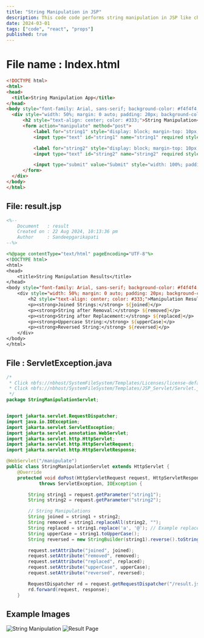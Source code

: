 ```yaml
---
title: "String Manipulation in JSP"
description: This code code performs string manipulation in JSP like changing case, trimming, and replacing characters.
date: 2024-03-01
tags: ["code", "react", "props"]
published: true
---
```


# File name : Index.html
  
  ```html
  <!DOCTYPE html>
<html>
<head>
    <title>String Manipulation App</title>
</head>
<body style="font-family: Arial, sans-serif; background-color: #f4f4f4; margin: 0; padding: 0;">
    <div style="width: 50%; margin: 0 auto; padding: 20px; background-color: #ffffff; border-radius: 8px; box-shadow: 0px 0px 10px 0px rgba(0, 0, 0, 0.1);">
        <h2 style="text-align: center; color: #333;">String Manipulation</h2>
        <form action="manipulate" method="post">
            <label for="string1" style="display: block; margin-top: 10px; color: #555;">Enter First String:</label>
            <input type="text" id="string1" name="string1" required style="width: 100%; padding: 10px; margin-top: 5px; border-radius: 5px; border: 1px solid #ddd;"><br>

            <label for="string2" style="display: block; margin-top: 10px; color: #555;">Enter Second String:</label>
            <input type="text" id="string2" name="string2" required style="width: 100%; padding: 10px; margin-top: 5px; border-radius: 5px; border: 1px solid #ddd;"><br>

            <input type="submit" value="Submit" style="width: 100%; padding: 10px; margin-top: 20px; border-radius: 5px; background-color: #4CAF50; color: white; border: none; cursor: pointer;">
        </form>
    </div>
</body>
</html>

  ```

## File: result.jsp

```jsp
<%-- 
    Document   : result
    Created on : 22 Aug 2024, 10:13:36 pm
    Author     : Sandeepgarikapati
--%>

<%@page contentType="text/html" pageEncoding="UTF-8"%>
<!DOCTYPE html>
<html>
<head>
    <title>String Manipulation Results</title>
</head>
<body style="font-family: Arial, sans-serif; background-color: #f4f4f4; margin: 0; padding: 0;">
    <div style="width: 50%; margin: 0 auto; padding: 20px; background-color: #ffffff; border-radius: 8px; box-shadow: 0px 0px 10px 0px rgba(0, 0, 0, 0.1);">
        <h2 style="text-align: center; color: #333;">Manipulation Results</h2>
        <p><strong>Joined Strings:</strong> ${joined}</p>
        <p><strong>String after Removal:</strong> ${removed}</p>
        <p><strong>String after Replacement:</strong> ${replaced}</p>
        <p><strong>Uppercase String:</strong> ${upperCase}</p>
        <p><strong>Reversed String:</strong> ${reversed}</p>
    </div>
</body>
</html>
```

## File : ServletException.java

```java
/*
 * Click nbfs://nbhost/SystemFileSystem/Templates/Licenses/license-default.txt to change this license
 * Click nbfs://nbhost/SystemFileSystem/Templates/JSP_Servlet/Servlet.java to edit this template
 */
package StringManipulationServlet;


import jakarta.servlet.RequestDispatcher;
import java.io.IOException;
import jakarta.servlet.ServletException;
import jakarta.servlet.annotation.WebServlet;
import jakarta.servlet.http.HttpServlet;
import jakarta.servlet.http.HttpServletRequest;
import jakarta.servlet.http.HttpServletResponse;

@WebServlet("/manipulate")
public class StringManipulationServlet extends HttpServlet {
    @Override
    protected void doPost(HttpServletRequest request, HttpServletResponse response) 
            throws ServletException, IOException {

        String string1 = request.getParameter("string1");
        String string2 = request.getParameter("string2");

        // String Manipulations
        String joined = string1 + string2;
        String removed = string1.replaceAll(string2, "");
        String replaced = string1.replace('a', '@'); // Example replacement
        String upperCase = string1.toUpperCase();
        String reversed = new StringBuilder(string1).reverse().toString();

        request.setAttribute("joined", joined);
        request.setAttribute("removed", removed);
        request.setAttribute("replaced", replaced);
        request.setAttribute("upperCase", upperCase);
        request.setAttribute("reversed", reversed);

        RequestDispatcher rd = request.getRequestDispatcher("/result.jsp");
        rd.forward(request, response);
    }

```

## Example Images

![String Manipulation](screenshot.png)
![Result Page](string2.png)